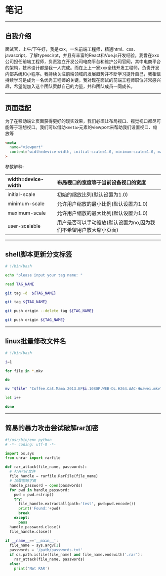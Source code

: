 # 笔记

---

## 自我介绍

面试官，上午/下午好，我是xxx，一名前端工程师，精通html、css、javascript，了解typescirpt，并且有丰富的React和Vue.js开发经验。我曾在xxx公司担任前端工程师，负责独立开发公司电商平台和维护公司官网，其中电商平台的架构，技术设计都是我一人完成。而在上上一家xxx全栈开发工程师，负责开发内部系统和小程序。我持续关注前端领域的发展趋势并不断学习提升自己，我相信持续学习是成为一名优秀工程师的关键。我对现在面试的前端工程师职位非常感兴趣，希望能加入这个团队贡献自己的力量，并和团队成员一同成长。

---

## 页面适配

为了在移动端让页面获得更好的现实效果，我们必须让布局视口、视觉视口都尽可能等于理想视口。我们可以借助`<meta>`元素的viewport来帮助我们设置视口、缩放等

```html showLineNumbers copy
<meta
  name="viewport"
  content="width=device-width, initial-scale=1.0, minimum-scale=1.0, maximum-scale=1.0, user-scalable=no"
>
```

参数解释:


|width=device-width|布局视口的宽度等于当前设备视口的宽度|
|:---|:---|
|initial-scale|初始的缩放比列(默认设置为1.0)|
|minimum-scale|允许用户缩放的最小比例(默认设置为1.0)|
|maximum-scale|允许用户缩放的最大比列(默认设置为1.0)|
|user-scalable|用户是否可以手动缩放(默认设置为no,因为我们不希望用户放大缩小页面)|

---

## shell脚本更新分支标签

```bash showLineNumbers copy
# !/bin/bash

echo "please input your tag name: "

read TAG_NAME

git tag -d  ${TAG_NAME}

git tag ${TAG_NAME}

git push origin --delete tag ${TAG_NAME}

git push origin ${TAG_NAME}
```

---

## linux批量修改文件名

```bash showLineNumbers copy
# !/bin/bash

i=1

for file in *.mkv

do

mv "$file" "Coffee.Cat.Mama.2013.EP$i.1080P.WEB-DL.H264.AAC-Huawei.mkv"

let i++

done
```

---

## 简易的暴力攻击尝试破解rar加密

```python showLineNumbers copy
#!/usr/bin/env python
# -*- coding: utf-8 -*-

import os,sys
from unrar import rarfile

def rar_attack(file_name, passwords):
  # 打开rar文件
  file_handle = rarfile.RarFile(file_name)
  # 加载密码字典
  handle_password = open(passwords)
  for pwd in handle_password:
    pwd = pwd.rstrip()
    try:
      file_handle.extractall(path='test', pwd=pwd.encode())
      print('Found:'+pwd)
      break
    except:
      pass
  handle_password.close()
  file_handle.close()
    
if __name__=='__main__':
  file_name = sys.argv[1]
  passwords = '/path/passwords.txt'
  if os.path.isfile(file_name) and file_name.endswith('.rar'):
    rar_attack(file_name, passwords)
  else:
    print('Not RAR')
```
